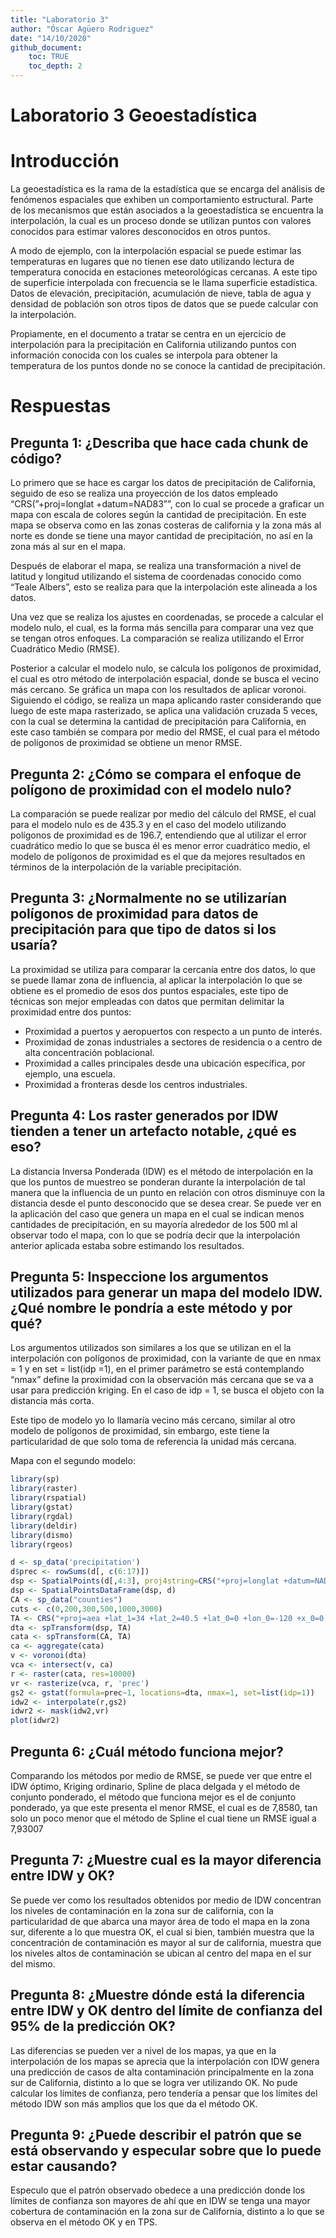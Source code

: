 ```yaml
---
title: "Laboratorio 3"
author: "Óscar Agüero Rodriguez"
date: "14/10/2020"
github_document:
    toc: TRUE
    toc_depth: 2
---
```


# Laboratorio 3 Geoestadística


# Introducción

La geoestadística es la rama de la estadística que se encarga del análisis de fenómenos espaciales que exhiben un comportamiento estructural. Parte de los mecanismos que están asociados a la geoestadística se encuentra la interpolación, la cual es un proceso donde se utilizan puntos con valores conocidos para estimar valores desconocidos en otros puntos.

A modo de ejemplo, con la interpolación espacial se puede estimar las temperaturas en lugares que no tienen ese dato utilizando lectura de temperatura conocida en estaciones meteorológicas cercanas. A este tipo de superficie interpolada con frecuencia se le llama superficie estadística. Datos de elevación, precipitación, acumulación de nieve, tabla de agua y densidad de población son otros tipos de datos que se puede calcular con la interpolación.

Propiamente, en el documento a tratar se centra en un ejercicio de interpolación para la precipitación en California utilizando puntos con información conocida con los cuales se interpola para obtener la temperatura de los puntos donde no se conoce la cantidad de precipitación.

# Respuestas

## Pregunta 1: ¿Describa que hace cada chunk de código?

Lo primero que se hace es cargar los datos de precipitación de California, seguido de eso se realiza una proyección de los datos empleado “CRS("+proj=longlat +datum=NAD83"”, con lo cual se procede a graficar un mapa con escala de colores según la cantidad de precipitación. En este mapa se observa como en las zonas costeras de california y la zona más al norte es donde se tiene una mayor cantidad de precipitación, no así en la zona más al sur en el mapa.

Después de elaborar el mapa, se realiza una transformación a nivel de latitud y longitud utilizando el sistema de coordenadas conocido como “Teale Albers”, esto se realiza para que la interpolación este alineada a los datos.

Una vez que se realiza los ajustes en coordenadas, se procede a calcular el modelo nulo, el cual, es la forma más sencilla para comparar una vez que se tengan otros enfoques. La comparación se realiza utilizando el Error Cuadrático Medio (RMSE). 

Posterior a calcular el modelo nulo, se calcula los polígonos de proximidad, el cual es otro método de interpolación espacial, donde se busca el vecino más cercano. Se gráfica un mapa con los resultados de aplicar voronoi. Siguiendo el código, se realiza un mapa aplicando raster considerando que luego de este mapa rasterizado, se aplica una validación cruzada 5 veces, con la cual se determina la cantidad de precipitación para California, en este caso también se compara por medio del RMSE, el cual para el método de polígonos de proximidad se obtiene un menor RMSE.

## Pregunta 2: ¿Cómo se compara el enfoque de polígono de proximidad con el modelo nulo?

La comparación se puede realizar por medio del cálculo del RMSE, el cual para el modelo nulo es de 435.3 y en el caso del modelo utilizando polígonos de proximidad es de 196.7, entendiendo que al utilizar el error cuadrático medio lo que se busca él es menor error cuadrático medio, el modelo de polígonos de proximidad es el que da mejores resultados en términos de la interpolación de la variable precipitación.

## Pregunta 3: ¿Normalmente no se utilizarían polígonos de proximidad para datos de precipitación para que tipo de datos si los usaría?

La proximidad se utiliza para comparar la cercanía entre dos datos, lo que se puede llamar zona de influencia, al aplicar la interpolación lo que se obtiene es el promedio de esos dos puntos espaciales, este tipo de técnicas son mejor empleadas con datos que permitan delimitar la proximidad entre dos puntos:

- Proximidad a puertos y aeropuertos con respecto a un punto de interés.
- Proximidad de zonas industriales a sectores de residencia o a centro de alta concentración poblacional. 
- Proximidad a calles principales desde una ubicación específica, por ejemplo, una escuela.
- Proximidad a fronteras desde los centros industriales. 

## Pregunta 4: Los raster generados por IDW tienden a tener un artefacto notable, ¿qué es eso?

La distancia Inversa Ponderada (IDW) es el método de interpolación en la que los puntos de muestreo se ponderan durante la interpolación de tal manera que la influencia de un punto en relación con otros disminuye con la distancia desde el punto desconocido que se desea crear.  Se puede ver en la aplicación del caso que genera un mapa en el cual se indican menos cantidades de precipitación, en su mayoría alrededor de los 500 ml al observar todo el mapa, con lo que se podría decir que la interpolación anterior aplicada estaba sobre estimando los resultados.

## Pregunta 5: Inspeccione los argumentos utilizados para generar un mapa del modelo IDW. ¿Qué nombre le pondría a este método y por qué?

Los argumentos utilizados son similares a los que se utilizan en el la interpolación con polígonos de proximidad, con la variante de que en nmax = 1 y en set = list(idp =1), en el primer parámetro se está contemplando “nmax” define la proximidad con la observación más cercana que se va a usar para predicción kriging. En el caso de idp = 1, se busca el objeto con la distancia más corta.

Este tipo de modelo yo lo llamaría vecino más cercano, similar al otro modelo de polígonos de proximidad, sin embargo, este tiene la particularidad de que solo toma de referencia la unidad más cercana.

Mapa con el segundo modelo:

```r
library(sp)
library(raster)
library(rspatial)
library(gstat)
library(rgdal)
library(deldir)
library(dismo)
library(rgeos)
```


```r
d <- sp_data('precipitation')
d$prec <- rowSums(d[, c(6:17)])
dsp <- SpatialPoints(d[,4:3], proj4string=CRS("+proj=longlat +datum=NAD83"))
dsp <- SpatialPointsDataFrame(dsp, d)
CA <- sp_data("counties")
cuts <- c(0,200,300,500,1000,3000)
TA <- CRS("+proj=aea +lat_1=34 +lat_2=40.5 +lat_0=0 +lon_0=-120 +x_0=0 +y_0=-4000000 +datum=NAD83 +units=m +ellps=GRS80 +towgs84=0,0,0")
dta <- spTransform(dsp, TA)
cata <- spTransform(CA, TA)
ca <- aggregate(cata)
v <- voronoi(dta)
vca <- intersect(v, ca)
r <- raster(cata, res=10000)
vr <- rasterize(vca, r, 'prec')
gs2 <- gstat(formula=prec~1, locations=dta, nmax=1, set=list(idp=1))
idw2 <- interpolate(r,gs2)
idwr2 <- mask(idw2,vr)
plot(idwr2)

```


## Pregunta 6: ¿Cuál método funciona mejor?

Comparando los métodos por medio de RMSE, se puede ver que entre el IDW óptimo, Kriging ordinario, Spline de placa delgada y el método de conjunto ponderado, el método que funciona mejor es el de conjunto ponderado, ya que este presenta el menor RMSE, el cual es de 7,8580, tan solo un poco menor que el método de Spline el cual tiene un RMSE igual a 7,93007


## Pregunta 7: ¿Muestre cual es la mayor diferencia entre IDW y OK?

Se puede ver como los resultados obtenidos por medio de IDW concentran los niveles de contaminación en la zona sur de california, con la particularidad de que abarca una mayor área de todo el mapa en la zona sur, diferente a lo que muestra OK, el cual si bien, también muestra que la concentración de contaminación es mayor al sur de california, muestra que los niveles altos de contaminación se ubican al centro del mapa en el sur del mismo.

## Pregunta 8: ¿Muestre dónde está la diferencia entre IDW y OK dentro del límite de confianza del 95% de la predicción OK?

Las diferencias se pueden ver a nivel de los mapas, ya que en la interpolación de los mapas se aprecia que la interpolación con IDW genera una predicción de casos de alta contaminación principalmente en la zona sur de California, distinto a lo que se logra ver utilizando OK. No pude calcular los límites de confianza, pero tendería a pensar que los límites del método IDW son más amplios que los que da el método OK.

## Pregunta 9: ¿Puede describir el patrón que se está observando y especular sobre que lo puede estar causando?

Especulo que el patrón observado obedece a una predicción donde los límites de confianza son mayores de ahí que en IDW se tenga una mayor cobertura de contaminación en la zona sur de California, distinto a lo que se observa en el método OK y en TPS.

